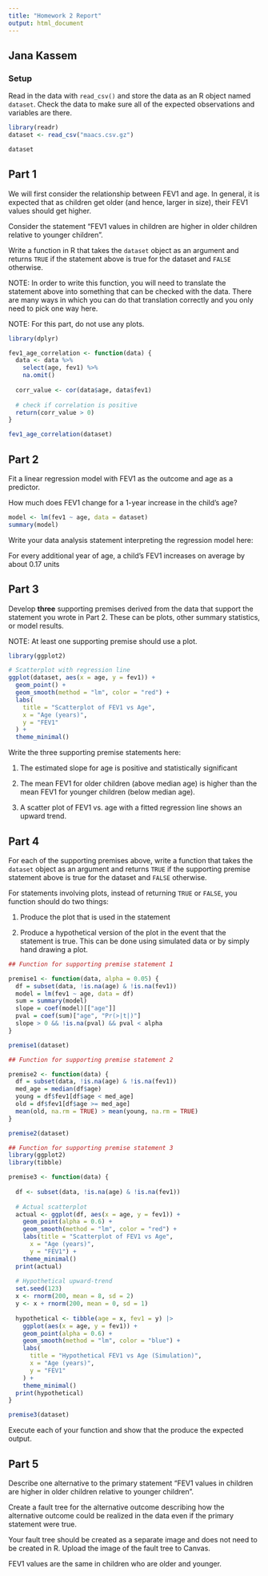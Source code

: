 ```yaml
---
title: "Homework 2 Report"
output: html_document
---
```



## Jana Kassem


### Setup

Read in the data with `read_csv()` and store the data as an R object named `dataset`. Check the data to make sure all of the expected observations and variables are there.


```r
library(readr)
dataset <- read_csv("maacs.csv.gz")

dataset
```

## Part 1

We will first consider the relationship between FEV1 and age. In general, it is expected that as children get older (and hence, larger in size), their FEV1 values should get higher. 

Consider the statement "FEV1 values in children are higher in older children relative to younger children". 

Write a function in R that takes the `dataset` object as an argument and returns `TRUE` if the statement above is true for the dataset and `FALSE` otherwise. 

NOTE: In order to write this function, you will need to translate the statement above into something that can be checked with the data. There are many ways in which you can do that translation correctly and you only need to pick one way here. 

NOTE: For this part, do not use any plots.

```r
library(dplyr)

fev1_age_correlation <- function(data) {
  data <- data %>% 
    select(age, fev1) %>% 
    na.omit()
  
  corr_value <- cor(data$age, data$fev1)
  
  # check if correlation is positive
  return(corr_value > 0)
}

fev1_age_correlation(dataset)

```


## Part 2

Fit a linear regression model with FEV1 as the outcome and age as a predictor.

How much does FEV1 change for a 1-year increase in the child's age? 

```r
model <- lm(fev1 ~ age, data = dataset)
summary(model)

```


Write your data analysis statement interpreting the regression model here:

For every additional year of age, a child’s FEV1 increases on average by about 0.17 units


## Part 3

Develop **three** supporting premises derived from the data that support the statement you wrote in Part 2. These can be plots, other summary statistics, or model results.

NOTE: At least one supporting premise should use a plot.

```r
library(ggplot2)

# Scatterplot with regression line
ggplot(dataset, aes(x = age, y = fev1)) +
  geom_point() +
  geom_smooth(method = "lm", color = "red") +
  labs(
    title = "Scatterplot of FEV1 vs Age",
    x = "Age (years)",
    y = "FEV1"
  ) +
  theme_minimal()

```

Write the three supporting premise statements here:

1. The estimated slope for age is positive and statistically significant

2. The mean FEV1 for older children (above median age) is higher than the mean FEV1 for younger children (below median age).

3. A scatter plot of FEV1 vs. age with a fitted regression line shows an upward trend.


## Part 4

For each of the supporting premises above, write a function that takes the `dataset` object as an argument and returns `TRUE` if the supporting premise statement above is true for the dataset and `FALSE` otherwise. 

For statements involving plots, instead of returning `TRUE` or `FALSE`, you function should do two things:

1. Produce the plot that is used in the statement

2. Produce a hypothetical version of the plot in the event that the statement is true. This can be done using simulated data or by simply hand drawing a plot.


```r
## Function for supporting premise statement 1

premise1 <- function(data, alpha = 0.05) {
  df = subset(data, !is.na(age) & !is.na(fev1))
  model = lm(fev1 ~ age, data = df)
  sum = summary(model)
  slope = coef(model)[["age"]]
  pval = coef(sum)["age", "Pr(>|t|)"]
  slope > 0 && !is.na(pval) && pval < alpha
}

premise1(dataset)


```


```r
## Function for supporting premise statement 2

premise2 <- function(data) {
  df = subset(data, !is.na(age) & !is.na(fev1))
  med_age = median(df$age)
  young = df$fev1[df$age < med_age]
  old = df$fev1[df$age >= med_age]
  mean(old, na.rm = TRUE) > mean(young, na.rm = TRUE)
}

premise2(dataset)

```


```r
## Function for supporting premise statement 3
library(ggplot2)
library(tibble)

premise3 <- function(data) {
  
  df <- subset(data, !is.na(age) & !is.na(fev1))
  
  # Actual scatterplot
  actual <- ggplot(df, aes(x = age, y = fev1)) +
    geom_point(alpha = 0.6) +
    geom_smooth(method = "lm", color = "red") +
    labs(title = "Scatterplot of FEV1 vs Age",
      x = "Age (years)",
      y = "FEV1") +
    theme_minimal()
  print(actual)
  
  # Hypothetical upward-trend
  set.seed(123) 
  x <- rnorm(200, mean = 8, sd = 2)
  y <- x + rnorm(200, mean = 0, sd = 1)
  
  hypothetical <- tibble(age = x, fev1 = y) |>
    ggplot(aes(x = age, y = fev1)) +
    geom_point(alpha = 0.6) +
    geom_smooth(method = "lm", color = "blue") +
    labs(
      title = "Hypothetical FEV1 vs Age (Simulation)",
      x = "Age (years)",
      y = "FEV1"
    ) +
    theme_minimal()
  print(hypothetical)
}

premise3(dataset)


```

Execute each of your function and show that the produce the expected output.

## Part 5

Describe one alternative to the primary statement "FEV1 values in children are higher in older children relative to younger children". 

Create a fault tree for the alternative outcome describing how the alternative outcome could be realized in the data even if the primary statement were true.

Your fault tree should be created as a separate image and does not need to be created in R. Upload the image of the fault tree to Canvas.


FEV1 values are the same in children who are older and younger.

